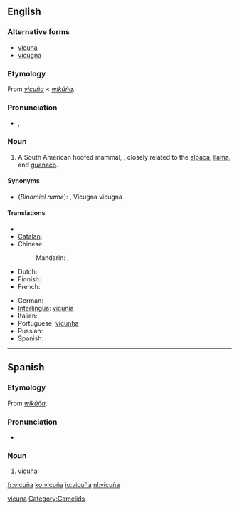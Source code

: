 {{also|vicuna}}
==English==
{{wikipedia}}

===Alternative forms===
* [[vicuna]]
* [[vicugna]]

===Etymology===
From {{etyl|es}} ''[[#Spanish|vicuña]]'' < {{etyl|qwe|en}} ''[[wikúña]]''.

===Pronunciation===
* {{IPA|/vɪˈkuːnjə/}}, {{SAMPA|/vI"kunj@/}}

===Noun===
{{en-noun}}

# A South American hoofed mammal, {{spelink|Vicugna vicugna}}, closely related to the [[alpaca]], [[llama]], and [[guanaco]].

====Synonyms====
* (''Binomial name''): {{spelink|Lama vicugna}}, Vicugna vicugna

====Translations====
{{trans-top|vicuña}}
* {{trreq|Arabic}}
* [[Catalan]]: {{t|ca|vicunya|m}}
* Chinese:
*: Mandarin: {{t|cmn|小羊駝|sc=Hani}}, {{t|cmn|小羊驼|tr=xiǎoyángtuó|sc=Hani}}
* Dutch: {{t-|nl|vicuña|m}}
* Finnish: {{t-|fi|vikunja}}
* French: {{t+|fr|vigogne|m}}
{{trans-mid}}
* German: {{t|de|Vikunja|n}}
* [[Interlingua]]: [[vicunia]]
* Italian: {{t-|it|vigogna|f}}
* Portuguese: [[vicunha]] {{f}}
* Russian: {{t+|ru|викунья}}
* Spanish: {{t-|es|vicuña|f}}
{{trans-bottom}}

[[Category:English terms spelled with Ñ|vicuna]]
[[Category:Camelids]]

----

==Spanish==

===Etymology===
From {{etyl|qwe|es}} ''[[wikúña]]''.

===Pronunciation===
* {{IPA|/biˈkuɲa/|lang=es}}

===Noun===
{{es-noun-f}}

# [[#English|vicuña]]

[[fr:vicuña]]
[[ko:vicuña]]
[[io:vicuña]]
[[nl:vicuña]]